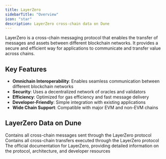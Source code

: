 ```yaml
---
title: LayerZero
sidebarTitle: "Overview"
icon: "star"
description: LayerZero cross-chain data on Dune
---
```


LayerZero is a cross-chain messaging protocol that enables the transfer of messages and assets between different blockchain networks. It provides a secure and efficient way for applications to communicate and transfer value across chains.

## Key Features

- **Omnichain Interoperability**: Enables seamless communication between different blockchain networks
- **Security**: Uses a decentralized network of oracles and validators
- **Efficiency**: Optimized for gas efficiency and fast message delivery
- **Developer-Friendly**: Simple integration with existing applications
- **Wide Chain Support**: Compatible with major EVM and non-EVM chains

## LayerZero Data on Dune

<CardGroup cols={2}>
  <Card title="Messages" icon="database" href="/data-catalog/layerzero/messages">
    Contains all cross-chain messages sent through the LayerZero protocol
  </Card>
  <Card title="Transfers" icon="database" href="/data-catalog/layerzero/transfers">
    Contains all cross-chain transfers executed through the LayerZero protocol
  </Card>
</CardGroup>


<CardGroup cols={1}>
  <Card title="LayerZero Documentation" icon="link" href="https://docs.layerzero.network/v2">
    The official documentation for LayerZero, providing detailed information on the protocol, architecture, and developer resources
  </Card>
</CardGroup> 
